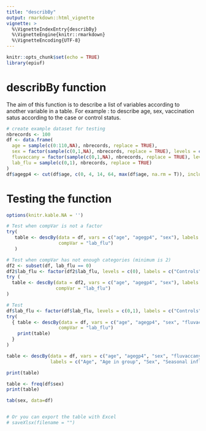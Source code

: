 ```yaml
---
title: "describBy"
output: rmarkdown::html_vignette
vignette: >
  %\VignetteIndexEntry{describBy}
  %\VignetteEngine{knitr::rmarkdown}
  %\VignetteEncoding{UTF-8}
---
```


```r
knitr::opts_chunk$set(echo = TRUE)
library(epiuf)

```

# describBy function

The aim of this function is to describe a list of variables according to another variable in a table.
For example : to describe age, sex, vaccination satus according to the case or control status.


```r
# create example dataset for testing
nbrecords <- 100
df <- data.frame(
  age = sample(c(0:110,NA), nbrecords, replace = TRUE),
  sex = factor(sample(c(0,1,NA), nbrecords, replace = TRUE), levels = c(0,1), labels = c("Female", "Male")),
  fluvaccany = factor(sample(c(0,1,NA), nbrecords, replace = TRUE), levels = c(0,1), labels = c("No", "Yes")),
  lab_flu = sample(c(0,1), nbrecords, replace = TRUE)
)
df$agegp4 <- cut(df$age, c(0, 4, 14, 64, max(df$age, na.rm = T)), include.lowest = TRUE, labels = c("0-4", "5-14", "15-64", "65 +"))

```

# Testing the function

```r
options(knitr.kable.NA = '')

# Test when compVar is not a factor
try(
   table <- descBy(data = df, vars = c("age", "agegp4", "sex"), labels = c("Age", "Age in group", "Sex"), 
                   compVar = "lab_flu")
   )

# Test when compVar has not enough categories (minimum is 2)
df2 <- subset(df, lab_flu == 0)
df2$lab_flu <- factor(df2$lab_flu, levels = c(0), labels = c("Controls"))
try (
  table <- descBy(data = df2, vars = c("age", "agegp4", "sex"), labels = c("Age", "Age in group", "Sex"), 
                  compVar = "lab_flu")
)

# Test
df$lab_flu <- factor(df$lab_flu, levels = c(0,1), labels = c("Controls", "Cases"))
try(
  { table <- descBy(data = df, vars = c("age", "agegp4", "sex", "fluvaccany"), 
                   compVar = "lab_flu")
    print(table)
  }  
)

table <- descBy(data = df, vars = c("age", "agegp4", "sex", "fluvaccany"), 
                labels = c("Age", "Age in group", "Sex", "Seasonal influenza vaccination"), compVar = "lab_flu")

print(table)

table <- freq(df$sex)
print(table)

tab(sex, data=df)


# Or you can export the table with Excel
# saveXlsx(filename = "")
```

